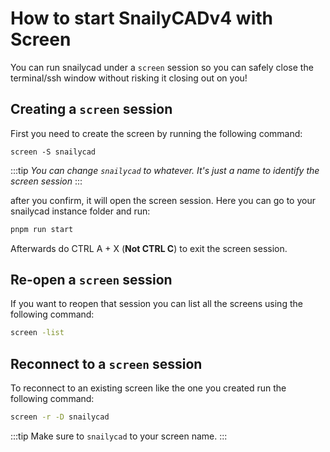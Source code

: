 # How to start SnailyCADv4 with Screen

You can run snailycad under a `screen` session so you can safely close the terminal/ssh window without risking it closing out on you!

## Creating a `screen` session

First you need to create the screen by running the following command:

```
screen -S snailycad
```

:::tip
_You can change `snailycad` to whatever. It's just a name to identify the screen session_
:::

after you confirm, it will open the screen session. Here you can go to your snailycad instance folder and run:

```bash
pnpm run start
```

Afterwards do CTRL A + X (**Not CTRL C**) to exit the screen session.

## Re-open a `screen` session

If you want to reopen that session you can list all the screens using the following command:

```bash
screen -list
```

## Reconnect to a `screen` session

To reconnect to an existing screen like the one you created run the following command:

```bash
screen -r -D snailycad
```

:::tip
Make sure to `snailycad` to your screen name.
:::
